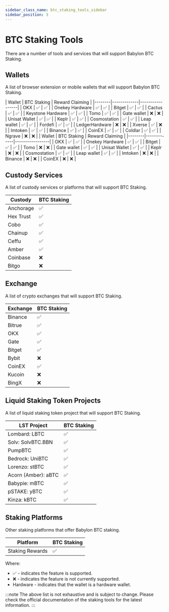 ```yaml
---
sidebar_class_name: btc_staking_tools_sidebar
sidebar_position: 3
---
```


# BTC Staking Tools

There are a number of tools and services that will support Babylon BTC Staking.

## Wallets
A list of browser extension or mobile wallets that will support Babylon BTC Staking.


<Tabs>
  <TabItem value="extension" label="Extension Wallets" default>
    | Wallet | BTC Staking | Reward Claiming |
    |--------|-------------|-----------------|
    | OKX | ✅ | ✅ |
    | Onekey <HardwareBadge>Hardware</HardwareBadge> | ✅ | ✅ |
    | Bitget | ✅ | ✅ |
    | Cactus | ✅ | ✅ |
    | Keystone <HardwareBadge>Hardware</HardwareBadge> | ✅ | ✅ |
    | Tomo | ✅ | ✅ |
    | Gate wallet | ❌ | ❌ |
    | Unisat Wallet | ✅ | ✅ |
    | Keplr | ✅ | ✅ |
    | Cosmostation | ✅ | ✅ |
    | Leap wallet | ✅ | ✅ |
    | Fordefi | ✅ | ✅ |
    | Ledger<HardwareBadge>Hardware</HardwareBadge> | ❌ | ❌ |
    | Xverse | ✅ | ❌ |
    | Imtoken | ✅ | ✅ |
    | Binance | ✅ | ✅ |
    | CoinEX | ✅ | ✅ |
    | Coldlar | ✅ | ✅ |
    | Ngrave | ❌ | ❌ |
  </TabItem>

  <TabItem value="mobile" label="Mobile Wallets">
    | Wallet | BTC Staking | Reward Claiming |
    |--------|-------------|-----------------|
    | OKX | ✅ | ✅ |
    | Onekey <HardwareBadge>Hardware</HardwareBadge> | ✅ | ✅ |
    | Bitget | ✅ | ✅ |
    | Tomo | ❌ | ❌ |
    | Gate wallet | ✅ | ✅ |
    | Unisat Wallet | ✅ | ✅ |
    | Keplr | ❌ | ❌ |
    | Cosmostation | ✅ | ✅ |
    | Leap wallet | ✅ | ✅ |
    | Imtoken | ❌ | ❌ |
    | Binance | ❌ | ❌ |
    | CoinEX | ❌ | ❌ |
  </TabItem>
</Tabs>

## Custody Services

A list of custody services or platforms that will support BTC Staking.

| Custody | BTC Staking |
|---------|-------------|
| Anchorage | ✅ |
| Hex Trust | ✅ |
| Cobo | ✅ |
| Chainup | ✅ |
| Ceffu | ✅ |
| Amber | ✅ |
| Coinbase | ❌ |
| Bitgo | ❌ |

## Exchange

A list of crypto exchanges that will support BTC Staking.

| Exchange | BTC Staking |
|----------|-------------|
| Binance | ✅ |
| Bitrue | ✅ |
| OKX | ✅ |
| Gate | ✅ |
| Bitget | ✅ |
| Bybit | ❌ |
| CoinEX | ✅ |
| Kucoin | ❌ |
| BingX | ❌ |

## Liquid Staking Token Projects

A list of liquid staking token project that will support BTC Staking.

| LST Project | BTC Staking |
|-------------|-------------|
| Lombard: LBTC | ✅ |
| Solv: SolvBTC.BBN | ✅ |
| PumpBTC | ✅ |
| Bedrock: UniBTC | ✅ |
| Lorenzo: stBTC | ✅ |
| Acorn (Amber): aBTC | ✅ |
| Babypie: mBTC | ✅ |
| pSTAKE: yBTC | ✅ |
| Kinza: kBTC | ✅ |

## Staking Platforms

Other staking platforms that offer Babylon BTC staking.

| Platform | BTC Staking |
|----------|-------------|
| Staking Rewards | ✅ |

Where:
- ✅ - indicates the feature is supported.
- ❌ - indicates the feature is not currently supported.
- <HardwareBadge>Hardware</HardwareBadge> - indicates that the wallet is a hardware wallet.

:::note
The above list is not exhaustive and is subject to change. Please check the official documentation of the staking tools for the latest information.
:::